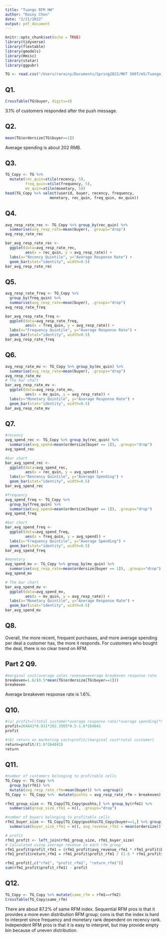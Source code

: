 ```yaml
---
title: "Tuango RFM HW"
author: "Rainy Chen"
date: "2/21/2022"
output: pdf_document
---
```


```r
knitr::opts_chunk$set(echo = TRUE)
library(tidyverse)
library(flextable)
library(gmodels)
library(Hmisc)
library(statar)
library(ggpubr)

TG <- read.csv("/Users/rarainy/Documents/Spring2022/MKT 500T/m5/Tuango_RFM.csv")
```
  
## Q1.
```r
CrossTable(TG$buyer, digits=4)
```
3.1% of customers responded after the push message.

## Q2.
```r
mean(TG$ordersize[TG$buyer==1])
```
Average spending is about 202 RMB. 

## Q3. 
```r
TG_Copy <- TG %>% 
  mutate(rec_quin=xtile(recency, 5),
         freq_quin=xtile(frequency, 5),
         mv_quin=xtile(monetary, 5))
head(TG_Copy %>% select(userid, buyer, recency, frequency, 
                    monetary, rec_quin, freq_quin, mv_quin))
```
## Q4.
```r
avg_resp_rate_rec <- TG_Copy %>% group_by(rec_quin) %>% 
  summarise(avg_resp_rate=mean(buyer), .groups="drop")
avg_resp_rate_rec
```
```r
bar_avg_resp_rate_rec <- 
  ggplot(data=avg_resp_rate_rec, 
         aes(x = rec_quin, y = avg_resp_rate)) + 
  labs(x="Recency Quintile", y="Average Response Rate") + 
  geom_bar(stat="identity", width=0.5)
bar_avg_resp_rate_rec
```

## Q5. 
```r
avg_resp_rate_freq <- TG_Copy %>% 
  group_by(freq_quin) %>% 
  summarise(avg_resp_rate=mean(buyer), .groups="drop")
avg_resp_rate_freq
```
```r
bar_avg_resp_rate_freq <- 
  ggplot(data=avg_resp_rate_freq, 
         aes(x = freq_quin, y = avg_resp_rate)) + 
  labs(x="Frequency Quintile", y="Average Response Rate") + 
  geom_bar(stat="identity", width=0.5)
bar_avg_resp_rate_freq
```

## Q6. 
```r
avg_resp_rate_mv <- TG_Copy %>% group_by(mv_quin) %>%
  summarise(avg_resp_rate=mean(buyer), .groups="drop")
avg_resp_rate_mv
# The bar chart
bar_avg_resp_rate_mv <- 
  ggplot(data=avg_resp_rate_mv, 
         aes(x = mv_quin, y = avg_resp_rate)) + 
  labs(x="Monetary Quintile", y="Average Response Rate") + 
  geom_bar(stat="identity", width=0.5)
bar_avg_resp_rate_mv
```

## Q7. 
```r
#recency
avg_spend_rec <- TG_Copy %>% group_by(rec_quin) %>% 
  summarise(avg_spend=mean(ordersize[buyer == 1]), .groups="drop")
avg_spend_rec

#bar chart 
bar_avg_spend_rec <- 
  ggplot(data=avg_spend_rec, 
         aes(x = rec_quin, y = avg_spend)) + 
  labs(x="Rencency Quintile", y="Average Spending") + 
  geom_bar(stat="identity", width=0.5)
bar_avg_spend_rec
```
```r
#frequency 
avg_spend_freq <- TG_Copy %>% 
  group_by(freq_quin) %>% 
  summarise(avg_spend=mean(ordersize[buyer == 1]), .groups="drop")
avg_spend_freq

#bar chart 
bar_avg_spend_freq <- 
  ggplot(data=avg_spend_freq, 
         aes(x = freq_quin, y = avg_spend)) + 
  labs(x="Frequency Quintile", y="Average Spending") + 
  geom_bar(stat="identity", width=0.5)
bar_avg_spend_freq
```
```r
#monetary 
avg_spend_mv <- TG_Copy %>% group_by(mv_quin) %>%
  summarise(avg_resp_rate=mean(ordersize[buyer == 1]), .groups="drop")
avg_spend_mv

# The bar chart
bar_avg_spend_mv <- 
  ggplot(data=avg_spend_mv, 
         aes(x = mv_quin, y = avg_resp_rate)) + 
  labs(x="Monetary Quintile", y="Average Response Rate") + 
  geom_bar(stat="identity", width=0.5)
bar_avg_spend_mv
```

## Q8.
Overall, the more recent, frequent purchases, and more average spending per deal a customer has, the more it responds. For customers who bought the deal, there is no clear trend on RFM. 

## Part 2 Q9.
```r
#marginal cost/average sales revenue=average breakeven response rate
breakeven=1.6/(0.5*mean(TG$ordersize[TG$buyer==1]))
breakeven
```
Average breakeven response rate is 1.6%.

## Q10.
```r
#(a) profit=[(total customer*average response rate)*average spending]*50% of sales revenue as fee - marginal cost*total customer
profit=264841*0.031*202.3565*0.5-1.6*264841
profit

#(b) return on marketing cost=profit/(marginal cost*total customer)
return=profit/(1.6*264841)
return
```

## Q11.
```r
#number of customers belonging to profitable cells
TG_Copy <- TG_Copy %>% 
  group_by(rfm1) %>% 
  mutate(avg_resp_rate_rfm=mean(buyer)) %>% ungroup()
TG_Copy <- TG_Copy %>%  mutate(pushto = avg_resp_rate_rfm > breakeven)

rfm1_group_size <- TG_Copy[TG_Copy$pushto,] %>% group_by(rfm1) %>% 
  summarise(group_size_rfm1 = n(), .groups="drop") 

#number of buyers belonging to profitable cells
rfm1_buyer_size <- TG_Copy[TG_Copy$pushto&TG_Copy$buyer==1,] %>% group_by(rfm1) %>% 
  summarise(buyer_size_rfm1 = n(), avg_revenue_rfm1 = mean(ordersize)) 
```

```r
# profit
rfm1_profit <- left_join(rfm1_group_size, rfm1_buyer_size)
# Calculated using average revenue in each rfm group
rfm1_profit$profit_rfm1 = (rfm1_profit$avg_revenue_rfm1 * rfm1_profit$buyer_size_rfm1 * 0.5 - 1.6 * rfm1_profit$group_size_rfm1)   * (264841 / 13939)
rfm1_profit$return_rfm1 = rfm1_profit$profit_rfm1 / (1.6 * rfm1_profit$group_size_rfm1)

rfm1_profit[,c("rfm1", "profit_rfm1", "return_rfm1")]
sum(rfm1_profit$profit_rfm1) - profit
```

## Q12. 
```r
TG_Copy <- TG_Copy %>% mutate(same_rfm = rfm1==rfm2) 
CrossTable(TG_Copy$same_rfm)
```
There are about 87.2% of same RFM index. Sequential RFM pros is that it provides a more even distribution RFM group; cons is that the index is hard to interpret since frequency and monetary rank dependent on recency rank. Independent RFM pros is that it is easy to interpret, but may provide empty bin because of uneven distribution. 






